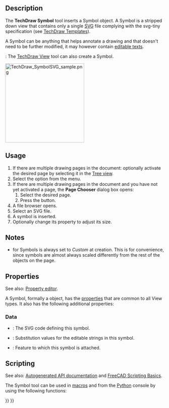 <languages/>

{{Docnav
|[[TechDraw_ClipGroup|ClipGroup]]
|[[TechDraw_Image|Image]]
|[[TechDraw_Workbench|TechDraw]]
|IconL=TechDraw_ClipGroup.svg
|IconR=TechDraw_Image.svg
|IconC=Workbench_TechDraw.svg
}}

{{GuiCommand
|Name=TechDraw Symbol
|MenuLocation=TechDraw → TechDraw Views → Insert SVG Symbol
|Workbenches=[[TechDraw_Workbench|TechDraw]]
|SeeAlso=[[TechDraw_Templates|TechDraw Templates]], [[Draft_SVG|Draft SVG]]
}}

==Description==

The '''TechDraw Symbol''' tool inserts a Symbol object. A Symbol is a stripped down view that contains only a single [[SVG|SVG]] file complying with the svg-tiny specification (see [[TechDraw_Templates#Notes|TechDraw Templates]]). 

A Symbol can be anything that helps annotate a drawing and that doesn't need to be further modified, it may however contain  [[Svg_Namespace#freecad:editable|editable texts]].

{{Version|1.0}}: The [[TechDraw_View|TechDraw View]] tool can also create a Symbol.

[[Image:TechDraw_SymbolSVG_sample.png|250px]]
{{Caption|Compass rose added to the drawing page; this symbol is available by installing the "symbols_library" addon with the [[Std_AddonMgr|Addon Manager]]}}

==Usage==

# If there are multiple drawing pages in the document: optionally activate the desired page by selecting it in the [[Tree_view|Tree view]].
# Select the {{MenuCommand|TechDraw → TechDraw Views → [[Image:TechDraw_Symbol.svg|16px]] Insert SVG Symbol}} option from the menu.
# If there are multiple drawing pages in the document and you have not yet activated a page, the '''Page Chooser''' dialog box opens:
## Select the desired page.
## Press the {{Button|OK}} button.
# A file browser opens.
# Select an SVG file.
# A symbol is inserted.
# Optionally change its {{PropertyData|Scale}} property to adjust its size.

== Notes ==

* {{PropertyData|Scale Type}} for Symbols is always set to ''Custom'' at creation. This is for convenience, since symbols are almost always scaled differently from the rest of the objects on the page.

== Properties ==

See also: [[Property_editor|Property editor]].

A Symbol, formally a {{Incode|TechDraw::DrawViewSymbol}} object, has the [[TechDraw_View#Properties_Part_View|properties]] that are common to all View types. It also has the following additional properties:

=== Data ===

{{TitleProperty|Drawing view}}

* {{PropertyData|Symbol|String|Hidden}}: The SVG code defining this symbol.
* {{PropertyData|Editable Texts|StringList}}: Substitution values for the editable strings in this symbol.
* {{PropertyData|Owner|Link}}: Feature to which this symbol is attached. {{Version|1.0}}

==Scripting==

See also: [https://freecad.github.io/SourceDoc/ Autogenerated API documentation] and [[FreeCAD_Scripting_Basics|FreeCAD Scripting Basics]].

The Symbol tool can be used in [[Macros|macros]] and from the [[Python|Python]] console by using the following functions:

{{Code|code=
sym = FreeCAD.ActiveDocument.addObject('TechDraw::DrawViewSymbol','TestSymbol')
rc = page.addView(anno)
f = open(unicode(symbolFileSpec,'utf-8'),'r')
svg = f.read()
f.close()
sym.Symbol = svg
rc = page.addView(sym)
}}


{{Docnav
|[[TechDraw_ClipGroup|ClipGroup]]
|[[TechDraw_Image|Image]]
|[[TechDraw_Workbench|TechDraw]]
|IconL=TechDraw_ClipGroup.svg
|IconR=TechDraw_Image.svg
|IconC=Workbench_TechDraw.svg
}}

{{TechDraw_Tools_navi{{#translation:}}}}
{{Userdocnavi{{#translation:}}}}